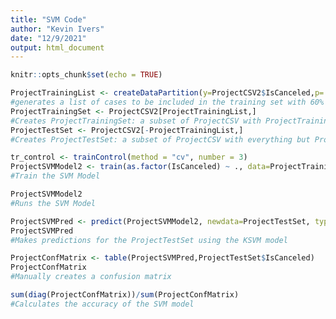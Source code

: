 ---
title: "SVM Code"
author: "Kevin Ivers"
date: "12/9/2021"
output: html_document
---

```{r setup, include=FALSE}
knitr::opts_chunk$set(echo = TRUE)
```

```{r}
ProjectTrainingList <- createDataPartition(y=ProjectCSV2$IsCanceled,p=.60,list=FALSE)
#generates a list of cases to be included in the training set with 60% of the total data
ProjectTrainingSet <- ProjectCSV2[ProjectTrainingList,]
#Creates ProjectTrainingSet: a subset of ProjectCSV with ProjectTrainingList being used as the indices so that those numbers represent the rows included
ProjectTestSet <- ProjectCSV2[-ProjectTrainingList,]
#Creates ProjectTestSet: a subset of ProjectCSV with everything but ProjectTrainingList being used as the indices so that those numbers represent the rows included

tr_control <- trainControl(method = "cv", number = 3)
ProjectSVMModel2 <- train(as.factor(IsCanceled) ~ ., data=ProjectTrainingSet, method="svmRadial", trControl = tr_control, preProc=c("center","scale"))
#Train the SVM Model

ProjectSVMModel2
#Runs the SVM Model

ProjectSVMPred <- predict(ProjectSVMModel2, newdata=ProjectTestSet, type = "raw")
ProjectSVMPred
#Makes predictions for the ProjectTestSet using the KSVM model

ProjectConfMatrix <- table(ProjectSVMPred,ProjectTestSet$IsCanceled)
ProjectConfMatrix
#Manually creates a confusion matrix

sum(diag(ProjectConfMatrix))/sum(ProjectConfMatrix)
#Calculates the accuracy of the SVM model
```

